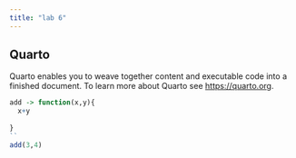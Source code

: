 ```yaml
---
title: "lab 6"
---
```


## Quarto

Quarto enables you to weave together content and executable code into a finished document. To learn more about Quarto see <https://quarto.org>.

```r
add -> function(x,y){
  x+y
  
}
``
add(3,4)

```
